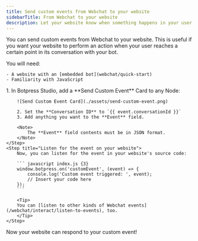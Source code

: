 ```yaml
---
title: Send custom events from Webchat to your website
sidebarTitle: From Webchat to your website
description: Let your website know when something happens in your user's conversation.
---
```


You can send custom events from Webchat to your website. This is useful if you want your website to perform an action when your user reaches a certain point in its conversation with your bot.

<Info>
    You will need:

    - A website with an [embedded bot](webchat/quick-start)
    - Familiarity with JavaScript
</Info>

<Steps titleSize="h3">
    <Step title="Add a Send Custom Event Card">
        1. In Botpress Studio, add a **Send Custom Event** Card to any Node:

        ![Send Custom Event Card](./assets/send-custom-event.png)

        2. Set the **Conversation ID** to `{{ event.conversationId }}`
        3. Add anything you want to the **Event** field.

        <Note>
            The **Event** field contents must be in JSON format.
        </Note>
    </Step>
    <Step title="Listen for the event on your website">
        Now, you can listen for the event in your website's source code:

        ``` javascript index.js {3}
        window.botpress.on('customEvent', (event) => {
            console.log('Custom event triggered: ', event);
            // Insert your code here
        });
        ```

        <Tip>
        You can [listen to other kinds of Webchat events](/webchat/interact/listen-to-events), too.
        </Tip>
    </Step>
</Steps>

<Check>
    Now your website can respond to your custom event!
</Check>